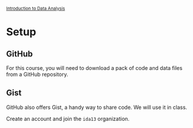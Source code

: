 <style>@import url(style.css);</style>
<small>[Introduction to Data Analysis](index.html)</small>

# Setup

## GitHub

For this course, you will need to download a pack of code and data files from a GitHub repository.

## Gist

GitHub also offers Gist, a handy way to share code. We will use it in class.

Create an account and join the `ida13` organization.
